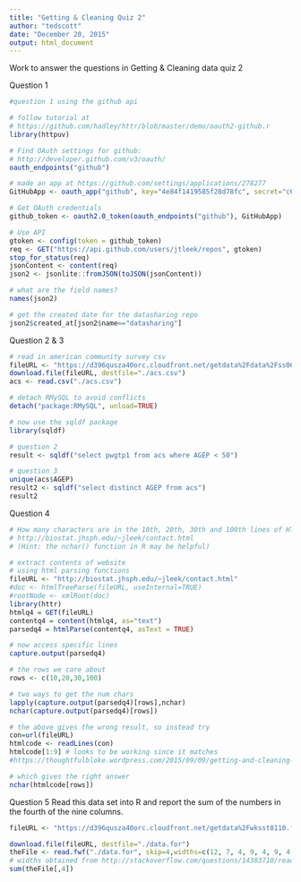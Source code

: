 ```yaml
---
title: "Getting & Cleaning Quiz 2"
author: "tedscott"
date: "December 20, 2015"
output: html_document
---
```


Work to answer the questions in Getting & Cleaning data quiz 2


Question 1

```r
#question 1 using the github api

# follow tutorial at 
# https://github.com/hadley/httr/blob/master/demo/oauth2-github.r
library(httpuv)

# Find OAuth settings for github:
# http://developer.github.com/v3/oauth/
oauth_endpoints("github")

# made an app at https://github.com/settings/applications/278277
GitHubApp <- oauth_app("github", key="4e84f1419585f28d78fc", secret="c6f333279e9396da3a055a51edec694c3847a76c")

# Get OAuth credentials
github_token <- oauth2.0_token(oauth_endpoints("github"), GitHubApp)

# Use API
gtoken <- config(token = github_token)
req <- GET("https://api.github.com/users/jtleek/repos", gtoken)
stop_for_status(req)
jsonContent <- content(req)
json2 <- jsonlite::fromJSON(toJSON(jsonContent))

# what are the field names?
names(json2)

# get the created date for the datasharing repo
json2$created_at[json2$name=="datasharing"]
```

Question 2 & 3

```r
# read in american community survey csv
fileURL <- "https://d396qusza40orc.cloudfront.net/getdata%2Fdata%2Fss06pid.csv"
download.file(fileURL, destfile="./acs.csv")
acs <- read.csv("./acs.csv")

# detach RMySQL to avoid conflicts
detach("package:RMySQL", unload=TRUE)

# now use the sqldf package
library(sqldf)

# question 2
result <- sqldf("select pwgtp1 from acs where AGEP < 50")

# question 3
unique(acs$AGEP)
result2 <- sqldf("select distinct AGEP from acs")
result2

```

Question 4

```r
# How many characters are in the 10th, 20th, 30th and 100th lines of HTML from this page: 
# http://biostat.jhsph.edu/~jleek/contact.html 
# (Hint: the nchar() function in R may be helpful)

# extract contents of website
# using html parsing functions
fileURL <- "http://biostat.jhsph.edu/~jleek/contact.html"
#doc <- htmlTreeParse(fileURL, useInternal=TRUE)
#rootNode <- xmlRoot(doc)
library(httr)
htmlq4 = GET(fileURL)
contentq4 = content(htmlq4, as="text")
parsedq4 = htmlParse(contentq4, asText = TRUE)

# now access specific lines
capture.output(parsedq4)

# the rows we care about
rows <- c(10,20,30,100)

# two ways to get the num chars
lapply(capture.output(parsedq4)[rows],nchar)
nchar(capture.output(parsedq4)[rows])

# the above gives the wrong result, so instead try
con=url(fileURL)
htmlcode <- readLines(con)
htmlcode[1:9] # looks to be working since it matches
#https://thoughtfulbloke.wordpress.com/2015/09/09/getting-and-cleaning-week-2/

# which gives the right answer
nchar(htmlcode[rows])


```

Question 5
Read this data set into R and report the sum of the numbers in the fourth of the nine columns. 


```r
fileURL <- "https://d396qusza40orc.cloudfront.net/getdata%2Fwksst8110.for"

download.file(fileURL, destfile="./data.for")
theFile <- read.fwf("./data.for", skip=4,widths=c(12, 7, 4, 9, 4, 9, 4, 9, 4))
# widths obtained from http://stackoverflow.com/questions/14383710/read-fixed-width-text-file
sum(theFile[,4])

```


